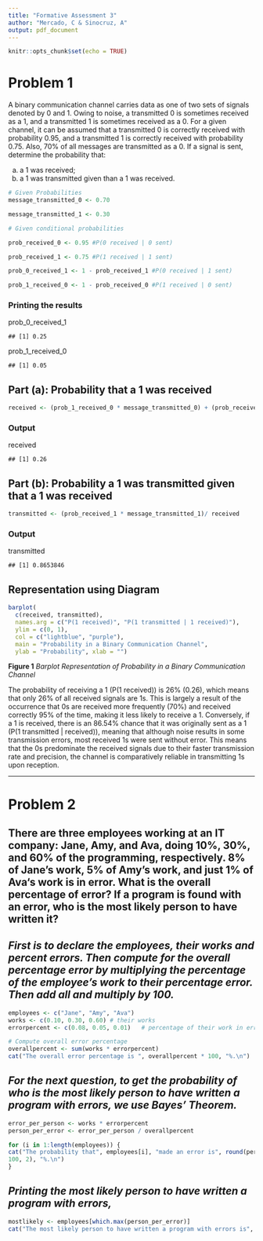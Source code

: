 ---
title: "Formative Assessment 3"
author: "Mercado, C & Sinocruz, A"
output: pdf_document
---

```{r setup, include=FALSE}
knitr::opts_chunk$set(echo = TRUE)
```

# Problem 1

A binary communication channel carries data as one of two sets of signals denoted by 0 and 1. Owing to noise, a transmitted 0 is sometimes received as a 1, and a transmitted 1 is sometimes received as a 0. For a given channel, it can be assumed that a transmitted 0 is correctly received with probability 0.95, and a transmitted 1 is correctly received with probability 0.75. Also, 70% of all messages are transmitted as a 0. If a signal is sent, determine the probability that:

(a) a 1 was received;
(b) a 1 was transmitted given than a 1 was received.

```{r}
# Given Probabilities
message_transmitted_0 <- 0.70

message_transmitted_1 <- 0.30

```

```{r}
# Given conditional probabilities

prob_received_0 <- 0.95 #P(0 received | 0 sent)

prob_received_1 <- 0.75 #P(1 received | 1 sent)

prob_0_received_1 <- 1 - prob_received_1 #P(0 received | 1 sent)

prob_1_received_0 <- 1 - prob_received_0 #P(1 received | 0 sent)
```

### Printing the results

prob_0_received_1

```         
## [1] 0.25
```

prob_1_received_0

```         
## [1] 0.05
```

## Part (a): Probability that a 1 was received

```{r}
received <- (prob_1_received_0 * message_transmitted_0) + (prob_received_1 * message_transmitted_1)
```

### Output

received

```         
## [1] 0.26
```

## Part (b): Probability a 1 was transmitted given that a 1 was received

```{r}
transmitted <- (prob_received_1 * message_transmitted_1)/ received
```

### Output

transmitted

```         
## [1] 0.8653846
```

## Representation using Diagram

```{r}
barplot(
  c(received, transmitted), 
  names.arg = c("P(1 received)", "P(1 transmitted | 1 received)"),
  ylim = c(0, 1), 
  col = c("lightblue", "purple"),
  main = "Probability in a Binary Communication Channel",
  ylab = "Probability", xlab = "")
```

**Figure 1** *Barplot Representation of Probability in a Binary Communication Channel*

The probability of receiving a 1 (P(1 received)) is 26% (0.26), which means that only 26% of all received signals are 1s. This is largely a result of the occurrence that 0s are received more frequently (70%) and received correctly 95% of the time, making it less likely to receive a 1. Conversely, if a 1 is received, there is an 86.54% chance that it was originally sent as a 1 (P(1 transmitted \| received)), meaning that although noise results in some transmission errors, most received 1s were sent without error. This means that the 0s predominate the received signals due to their faster transmission rate and precision, the channel is comparatively reliable in transmitting 1s upon reception.

----------------------------------------------------------------------------------------------------------------------------

#  Problem 2

## There are three employees working at an IT company: Jane, Amy, and Ava, doing 10%, 30%, and 60% of the programming, respectively. 8% of Jane’s work, 5% of Amy’s work, and just 1% of Ava‘s work is in error. What is the overall percentage of error? If a program is found with an error, who is the most likely person to have written it?

## *First is to declare the employees, their works and percent errors. Then compute for the overall percentage error by multiplying the percentage of the employee's work to their percentage error. Then add all and multiply by 100.*

```{r}
employees <- c("Jane", "Amy", "Ava")
works <- c(0.10, 0.30, 0.60) # their works
errorpercent <- c(0.08, 0.05, 0.01)   # percentage of their work in error

# Compute overall error percentage
overallpercent <- sum(works * errorpercent)
cat("The overall error percentage is ", overallpercent * 100, "%.\n")

```

## *For the next question, to get the probability of who is the most likely person to have written a program with errors, we use Bayes' Theorem.*

```{r}
error_per_person <- works * errorpercent
person_per_error <- error_per_person / overallpercent

for (i in 1:length(employees)) {
cat("The probability that", employees[i], "made an error is", round(person_per_error[i] * 
100, 2), "%.\n")
}
```

## *Printing the most likely person to have written a program with errors,*

```{r}

mostlikely <- employees[which.max(person_per_error)]
cat("The most likely person to have written a program with errors is", mostlikely, ".\n")

```

